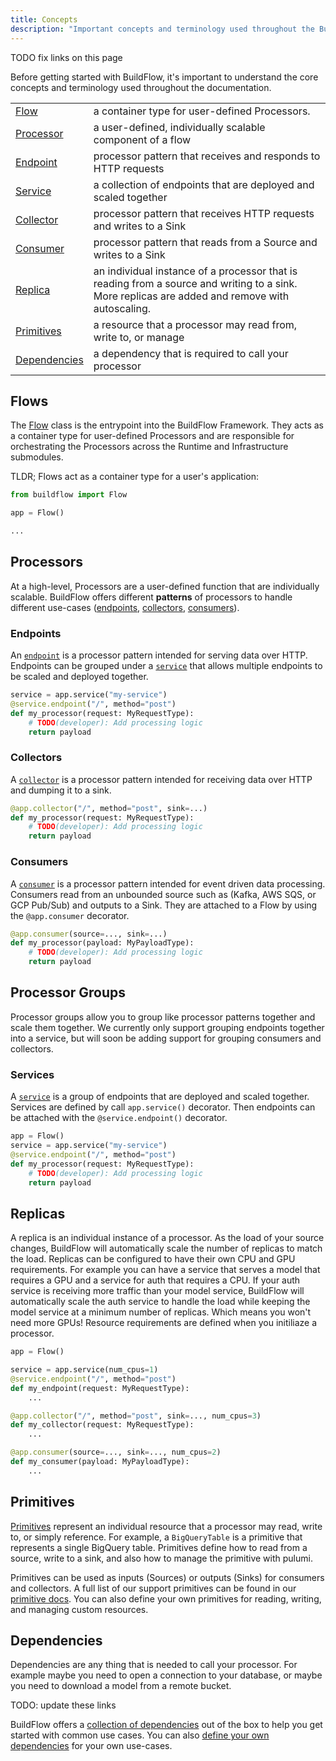 ```yaml
---
title: Concepts
description: "Important concepts and terminology used throughout the BuildFlow documentation."
---
```


TODO fix links on this page

Before getting started with BuildFlow, it's important to understand the core concepts and terminology used throughout the documentation.

|                              |                           |
| ------------------------------------ | ------------------------------------- |
| [Flow](#flows) | a container type for user-defined Processors.
| [Processor](#processors) | a user-defined, individually scalable component of a flow
| [Endpoint](#endpoints) | processor pattern that receives and responds to HTTP requests
| [Service](#services) | a collection of endpoints that are deployed and scaled together
| [Collector](#collectors) | processor pattern that receives HTTP requests and writes to a Sink
| [Consumer](#consumers) | processor pattern that reads from a Source and writes to a Sink
| [Replica](#replicas) | an individual instance of a processor that is reading from a source and writing to a sink. More replicas are added and remove with autoscaling.
| [Primitives](#primitives) | a resource that a processor may read from, write to, or manage
| [Dependencies](#dependencies) | a dependency that is required to call your processor


## Flows

The [Flow](./user-guides/flows/overview) class is the entrypoint into the BuildFlow Framework. They acts as a container type for user-defined Processors and are responsible for orchestrating the Processors across the Runtime and Infrastructure submodules.

TLDR; Flows act as a container type for a user's application:
```python
from buildflow import Flow

app = Flow()

...
```

## Processors

At a high-level, Processors are a user-defined function that are individually scalable. 
BuildFlow offers different **patterns** of processors to handle different use-cases ([endpoints](#endpoints), [collectors](#collectors), [consumers](#consumers)).


### Endpoints
An [`endpoint`](./user-guides/endpoints/overview) is a processor pattern intended for serving data over HTTP.
Endpoints can be grouped under a [`service`](#services) that allows multiple endpoints to be scaled and deployed together.

```python
service = app.service("my-service")
@service.endpoint("/", method="post")
def my_processor(request: MyRequestType):
    # TODO(developer): Add processing logic
    return payload
```

### Collectors

A [`collector`](./user-guides/collectors/overview) is a processor pattern intended for receiving data over HTTP and dumping it to a sink.

```python
@app.collector("/", method="post", sink=...)
def my_processor(request: MyRequestType):
    # TODO(developer): Add processing logic
    return payload
```

### Consumers
A [`consumer`](./user-guides/coneumsers/overview) is a processor pattern intended for event driven data processing. Consumers read from an unbounded source such as (Kafka, AWS SQS, or GCP Pub/Sub) and outputs to a Sink. They are attached to a Flow by using the `@app.consumer` decorator.

```python
@app.consumer(source=..., sink=...)
def my_processor(payload: MyPayloadType):
    # TODO(developer): Add processing logic
    return payload
```

## Processor Groups

Processor groups allow you to group like processor patterns together and scale them together.
We currently only support grouping endpoints together into a service, but will soon be adding support
for grouping consumers and collectors.

### Services

A [`service`](./user-guides/services/overview) is a group of endpoints that are deployed and scaled together. Services are defined by call `app.service()` decorator.
Then endpoints can be attached with the `@service.endpoint()` decorator.

```python
app = Flow()
service = app.service("my-service")
@service.endpoint("/", method="post")
def my_processor(request: MyRequestType):
    # TODO(developer): Add processing logic
    return payload
```

## Replicas

A replica is an individual instance of a processor. As the load of your source changes, BuildFlow will automatically scale the number of replicas to match the load.
Replicas can be configured to have their own CPU and GPU requirements. For example you can have a service that serves a model that requires a GPU and a service for auth that requires a CPU.
If your auth service is receiving more traffic than your model service, BuildFlow will automatically scale the auth service to handle the load while keeping the model service at a minimum number of replicas. Which means you won't need more GPUs!
Resource requirements are defined when you initiliaze a processor.

```python
app = Flow()

service = app.service(num_cpus=1)
@service.endpoint("/", method="post")
def my_endpoint(request: MyRequestType):
    ...

@app.collector("/", method="post", sink=..., num_cpus=3)
def my_collector(request: MyRequestType):
    ...

@app.consumer(source=..., sink=..., num_cpus=2)
def my_consumer(payload: MyPayloadType):
    ...
```

## Primitives

[Primitives](./user-guides/primitives/overview) represent an individual resource that a processor may read, write to, or simply reference. For example, a `BigQueryTable` is a primitive that represents a single BigQuery table. Primitives define how to read from a source, write to a sink, and also how to manage the primitive with pulumi. 

Primitives can be used as inputs (Sources) or outputs (Sinks) for consumers and collectors. A full list of our support primitives can be found in our [primitive docs](./category/primitives). You can also define your own primitives for reading, writing, and managing custom resources.

## Dependencies

Dependencies are any thing that is needed to call your processor. For example maybe you need to open a connection to your database, or maybe you need to download a model from a remote bucket.

TODO: update these links

BuildFlow offers a [collection of dependencies](./reference/dependencies) out of the box to help you get started with common use cases. You can also [define your own dependencies](./user-guides/dependencies/build-your-own) for your own use-cases.